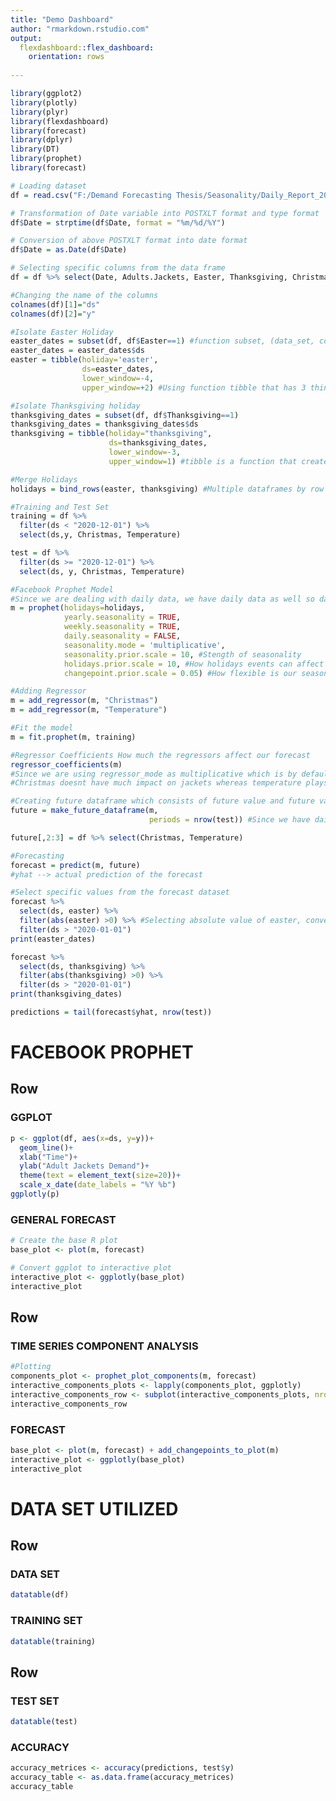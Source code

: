 ```yaml
---
title: "Demo Dashboard"
author: "rmarkdown.rstudio.com"
output: 
  flexdashboard::flex_dashboard:
    orientation: rows
    
---
```


```r
library(ggplot2)
library(plotly)
library(plyr)
library(flexdashboard)
library(forecast)
library(dplyr)
library(DT)
library(prophet)
library(forecast)

# Loading dataset
df = read.csv("F:/Demand Forecasting Thesis/Seasonality/Daily_Report_2020.csv")

# Transformation of Date variable into POSTXLT format and type format
df$Date = strptime(df$Date, format = "%m/%d/%Y")

# Conversion of above POSTXLT format into date format
df$Date = as.Date(df$Date)

# Selecting specific columns from the data frame
df = df %>% select(Date, Adults.Jackets, Easter, Thanksgiving, Christmas, Temperature)

#Changing the name of the columns
colnames(df)[1]="ds"
colnames(df)[2]="y"

#Isolate Easter Holiday
easter_dates = subset(df, df$Easter==1) #function subset, (data_set, condition
easter_dates = easter_dates$ds
easter = tibble(holiday='easter', 
                ds=easter_dates,
                lower_window=-4,
                upper_window=+2) #Using function tibble that has 3 things , we need to call exactlty the same holiday, ds, lower and upper windows

#Isolate Thanksgiving holiday
thanksgiving_dates = subset(df, df$Thanksgiving==1)
thanksgiving_dates = thanksgiving_dates$ds
thanksgiving = tibble(holiday="thanksgiving",
                      ds=thanksgiving_dates,
                      lower_window=-3,
                      upper_window=1) #tibble is a function that creates a data frame, and we have to specify what goes inside of it, specify the columns

#Merge Holidays
holidays = bind_rows(easter, thanksgiving) #Multiple dataframes by row

#Training and Test Set
training = df %>% 
  filter(ds < "2020-12-01") %>%
  select(ds,y, Christmas, Temperature)

test = df %>%
  filter(ds >= "2020-12-01") %>%
  select(ds, y, Christmas, Temperature)

#Facebook Prophet Model
#Since we are dealing with daily data, we have daily data as well so daily = False
m = prophet(holidays=holidays,
            yearly.seasonality = TRUE,
            weekly.seasonality = TRUE,
            daily.seasonality = FALSE,
            seasonality.mode = 'multiplicative',
            seasonality.prior.scale = 10, #Stength of seasonality 
            holidays.prior.scale = 10, #How holidays events can affect our seasonality curve
            changepoint.prior.scale = 0.05) #How flexible is our seasonlaity curve

#Adding Regressor
m = add_regressor(m, "Christmas")
m = add_regressor(m, "Temperature")

#Fit the model
m = fit.prophet(m, training)

#Regressor Coefficients How much the regressors affect our forecast
regressor_coefficients(m)
#Since we are using regressor_mode as multiplicative which is by default we read the coefficients in percentage, we need to multiply the coeffcient by 100
#Christmas doesnt have much impact on jackets whereas temperature plays vital role in jackets demand, as temperature decreases we have demand for jackets also decrease.

#Creating future dataframe which consists of future value and future values for regressors
future = make_future_dataframe(m,
                               periods = nrow(test)) #Since we have daily data we dont need to take care about frequency

future[,2:3] = df %>% select(Christmas, Temperature)

#Forecasting
forecast = predict(m, future)
#yhat --> actual prediction of the forecast

#Select specific values from the forecast dataset
forecast %>%
  select(ds, easter) %>%
  filter(abs(easter) >0) %>% #Selecting absolute value of easter, converts the negative values into positive and only shows the value other than zero
  filter(ds > "2020-01-01")
print(easter_dates)

forecast %>%
  select(ds, thanksgiving) %>%
  filter(abs(thanksgiving) >0) %>%
  filter(ds > "2020-01-01")
print(thanksgiving_dates)

predictions = tail(forecast$yhat, nrow(test))

```

FACEBOOK PROPHET
=======================================================================

Row
-----------------------------------------------------------------------

### GGPLOT

```r
p <- ggplot(df, aes(x=ds, y=y))+
  geom_line()+
  xlab("Time")+
  ylab("Adult Jackets Demand")+
  theme(text = element_text(size=20))+
  scale_x_date(date_labels = "%Y %b")
ggplotly(p)
```



### GENERAL FORECAST

```r
# Create the base R plot
base_plot <- plot(m, forecast)

# Convert ggplot to interactive plot
interactive_plot <- ggplotly(base_plot)
interactive_plot
```

Row
-----------------------------------------------------------------------

### TIME SERIES COMPONENT ANALYSIS

```r
#Plotting
components_plot <- prophet_plot_components(m, forecast)
interactive_components_plots <- lapply(components_plot, ggplotly)
interactive_components_row <- subplot(interactive_components_plots, nrows = length(components_plot), shareX = TRUE, shareY = TRUE)
interactive_components_row
```

### FORECAST

```r
base_plot <- plot(m, forecast) + add_changepoints_to_plot(m)
interactive_plot <- ggplotly(base_plot)
interactive_plot
```

DATA SET UTILIZED
=======================================================================

Row
-----------------------------------------------------------------------

### DATA SET

```r
datatable(df)

```

### TRAINING SET

```r
datatable(training)

```

Row
-----------------------------------------------------------------------

### TEST SET

```r
datatable(test)

```

### ACCURACY

```r
accuracy_metrices <- accuracy(predictions, test$y)
accuracy_table <- as.data.frame(accuracy_metrices)
accuracy_table

```
